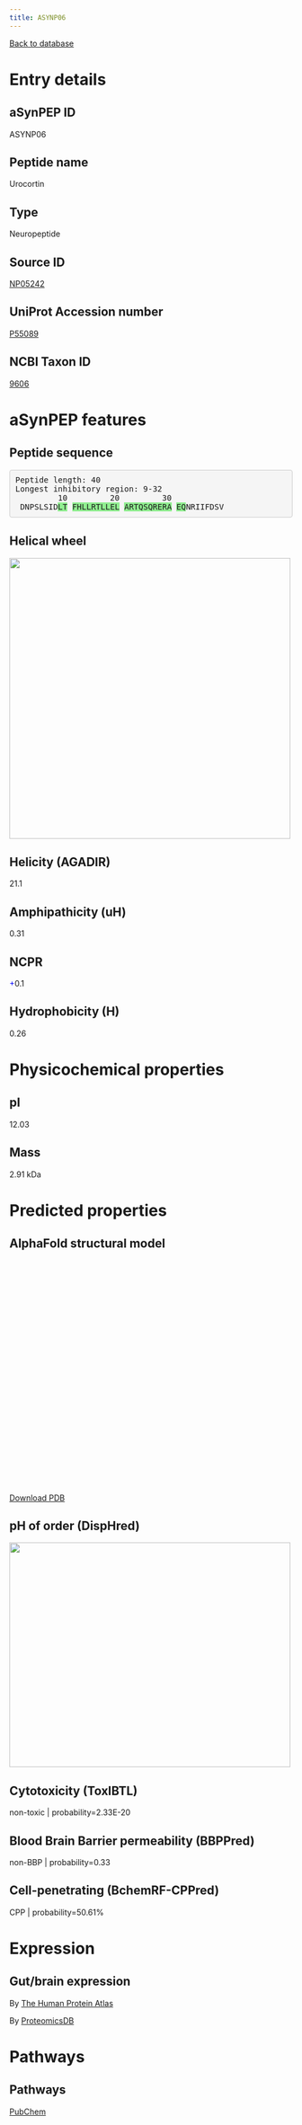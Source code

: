 ```yaml
---
title: ASYNP06
---
```


[Back to database](database.html)

# Entry details

## aSynPEP ID

ASYNP06

## Peptide name

Urocortin

## Type

Neuropeptide

## Source ID

[NP05242](http://isyslab.info/NeuroPep/search_info?pepNum=NP05242)

## UniProt Accession number

[P55089](https://www.uniprot.org/uniprotkb/P55089/entry)

## NCBI Taxon ID

[9606](https://www.ncbi.nlm.nih.gov/Taxonomy/Browser/wwwtax.cgi?id=9606)

# aSynPEP features

## Peptide sequence

<pre style='border-radius:4px; background-color: #f5f5f5; border: 1px solid #ccc; padding: 9.5px';>Peptide length: 40
Longest inhibitory region: 9-32
         10         20         30
 DNPSLSID<span style='background-color:lightgreen';>L</span><span style='background-color:lightgreen';>T</span> <span style='background-color:lightgreen';>F</span><span style='background-color:lightgreen';>H</span><span style='background-color:lightgreen';>L</span><span style='background-color:lightgreen';>L</span><span style='background-color:lightgreen';>R</span><span style='background-color:lightgreen';>T</span><span style='background-color:lightgreen';>L</span><span style='background-color:lightgreen';>L</span><span style='background-color:lightgreen';>E</span><span style='background-color:lightgreen';>L</span> <span style='background-color:lightgreen';>A</span><span style='background-color:lightgreen';>R</span><span style='background-color:lightgreen';>T</span><span style='background-color:lightgreen';>Q</span><span style='background-color:lightgreen';>S</span><span style='background-color:lightgreen';>Q</span><span style='background-color:lightgreen';>R</span><span style='background-color:lightgreen';>E</span><span style='background-color:lightgreen';>R</span><span style='background-color:lightgreen';>A</span> <span style='background-color:lightgreen';>E</span><span style='background-color:lightgreen';>Q</span>NRIIFDSV</pre>

## Helical wheel

<img src='./helical_wheels/NP05242.svg' width='500' height='500'>

## Helicity (AGADIR)

21.1

## Amphipathicity (uH)

0.31

## NCPR

<span style='color:blue; font-weigth:bold;'>+</span>0.1

## Hydrophobicity (H)

0.26

# Physicochemical properties

## pI

12.03

## Mass

2.91 kDa

# Predicted properties

## AlphaFold structural model

<script src='https://3Dmol.org/build/3Dmol-min.js'></script>
<script src='https://3Dmol.org/build/3Dmol.ui-min.js'></script>
 <div style='height: 400px; width: 400px; position: relative;' class='viewer_3Dmoljs' data-href='./alphafold/NP05242.pdb' data-backgroundcolor='0xffffff' data-style='cartoon' data-ui='true'></div>

[Download PDB](./alphafold/NP05242.pdb)

## pH of order (DispHred)

<img src='./disphred_plots/NP05242.svg' width='500' height='400'>

## Cytotoxicity (ToxIBTL)

non-toxic | probability=2.33E-20

## Blood Brain Barrier permeability (BBPPred)

non-BBP | probability=0.33

## Cell-penetrating (BchemRF-CPPred)

CPP | probability=50.61%

# Expression

## Gut/brain expression

By [The Human Protein Atlas](https://www.proteinatlas.org/search/P55089)

By [ProteomicsDB](https://www.proteomicsdb.org/search?q=P55089&type=Protein)

# Pathways

## Pathways

[PubChem](https://pubchem.ncbi.nlm.nih.gov/#query=P55089&tab=pathway)

